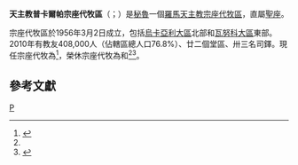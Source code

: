 {{Refimprove|time=2019-09-01T15:04:13+00:00}}
{{NoteTA
|1=zh-hk:奧斯定; zh-tw:奧思定;
|2=zh-hk:類斯; zh-tw:路易;
}}
{{Infobox Roman Catholic diocese
|Roman Catholic Diocese of = 天主教普卡爾帕宗座代牧區
|Latin name of diocese = Vicariatus Apostolicus Pucallpaënsis
|border = catholic
|image =[[File:Catedral_Pucallpa_vista_frontal_plaza_de_armas.jpg|250px]]
|caption = 聖母無原罪主教座堂
|location = [[秘魯|秘魯]]
|territory =[[烏卡亞利大區|烏卡亞利大區]]北部和[[瓦努科大區|瓦努科大區]]東部
|population = 408,000
|rite = [[羅馬禮|羅馬禮]]
|patron =
|province = （直屬[[聖座|聖座]]）
|established = 1956年
|cathedral = 聖母無原罪主教座堂
|co-cathedral =
|leadership = 宗座代牧
|website = 
|pope = {{incumbent pope}}
|apostolic vicar = {{link-de|奧斯定·瑪爾定·基哈諾-羅德里格斯|Augusto Martín Quijano Rodríguez}}
|title1 = 榮休宗座代牧
|title1_name = {{link-de|若望·類斯·馬爾坦-比松|Juan Luis Martin Buisson}}<br />{{link-de|嘉耶當·加爾布塞拉-富馬加利|Gaetano Galbusera Fumagalli}}
}}
'''天主教普卡爾帕宗座代牧區'''（{{lang-la|Vicariatus Apostolicus Pucallpaënsis}}；{{lang-es|Vicariato Apostólico de San Francisco Javier/Vicariato Apostólico de Pucallpa}}）是[[秘魯|秘魯]]一個[[羅馬天主教|羅馬天主教]][[宗座代牧區|宗座代牧區]]，直屬[[聖座|聖座]]。

宗座代牧區於1956年3月2日成立，包括[[烏卡亞利大區|烏卡亞利大區]]北部和[[瓦努科大區|瓦努科大區]]東部。2010年有教友408,000人（佔轄區總人口76.8%）、廿二個堂區、卅三名司鐸。現任宗座代牧為{{link-de|奧斯定·瑪爾定·基哈諾-羅德里格斯|Augusto Martín Quijano Rodríguez}}<ref name="Vatican20190731">{{cite press release |title=Resignations and Appointments, 31.07.2019 |url=https://press.vatican.va/content/salastampa/en/bollettino/pubblico/2019/07/31/190731a.html |publisher=Holy See Press Office |accessdate=2019-09-01 |archiveurl=https://web.archive.org/web/20190901141438/https://press.vatican.va/content/salastampa/en/bollettino/pubblico/2019/07/31/190731a.html |archivedate=2019-09-01 |language=en |date=2019-07-31 |dead-url=no }}</ref>，榮休宗座代牧為{{link-de|若望·類斯·馬爾坦-比松|Juan Luis Martin Buisson}}和{{link-de|嘉耶當·加爾布塞拉-富馬加利|Gaetano Galbusera Fumagalli}}<ref name="Vatican20190731" /><ref>{{cite press release |title=RINUNCE E NOMINE, 08.09.2008 |url=https://press.vatican.va/content/salastampa/it/bollettino/pubblico/2008/09/08/0552/01382.html |publisher=Sala Stampa della Santa Sede |accessdate=2019-09-01 |archiveurl=https://web.archive.org/web/20190901145745/https://press.vatican.va/content/salastampa/it/bollettino/pubblico/2008/09/08/0552/01382.html |archivedate=2019-09-01 |language=it |date=2008-09-08 |dead-url=no }}</ref>。

== 參考文獻 ==
{{reflist}}

{{秘魯天主教教區}}
[[Category:秘魯天主教教區|P]]